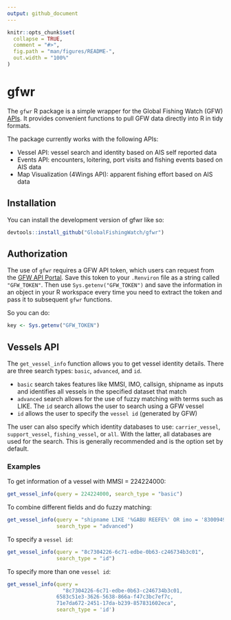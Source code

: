```yaml
---
output: github_document
---
```


<!-- README.md is generated from README.Rmd. Please edit that file -->

```r
knitr::opts_chunk$set(
  collapse = TRUE,
  comment = "#>",
  fig.path = "man/figures/README-",
  out.width = "100%"
)
```

# gfwr

<!-- badges: start -->
<!-- badges: end -->

<!-- Add link to API documentation page once it's ready-->

The `gfwr` R package is a simple wrapper for the Global Fishing Watch (GFW) [APIs](). 
It provides convenient functions to pull GFW data directly into R in tidy formats.

The package currently works with the following APIs:

* Vessel API: vessel search and identity based on AIS self reported data
* Events API: encounters, loitering, port visits and fishing events based on AIS data
* Map Visualization (4Wings API): apparent fishing effort based on AIS data


## Installation

You can install the development version of gfwr like so:

``` r
devtools::install_github("GlobalFishingWatch/gfwr")
```

## Authorization

The use of `gfwr` requires a GFW API token, which users can request from the [GFW API Portal](). Save this token to your `.Renviron` file as a string called `"GFW_TOKEN"`. Then use `Sys.getenv("GFW_TOKEN")` and save the information in an object in your R workspace every time you need to extract the token and pass it to subsequent `gfwr` functions.

So you can do:


```r
key <- Sys.getenv("GFW_TOKEN")
```


## Vessels API

The `get_vessel_info` function allows you to get vessel identity details. 
There are three search types: `basic`, `advanced`, and `id`.

* `basic` search takes features like MMSI, IMO, callsign, shipname as inputs and 
identifies all vessels in the specified dataset that match
* `advanced` search allows for the use of fuzzy matching with terms such as LIKE. The `id` search allows the user to search using a GFW vessel
* `id` allows the user to specify the `vessel id` (generated by GFW)

The user can also specify which identity databases to use: `carrier_vessel`, 
`support_vessel`, `fishing_vessel`, or `all`. With the latter, all databases are used for the search. 
This is generally recommended and is the option set by default. 


### Examples

To get information of a vessel with MMSI = 224224000:

```r
get_vessel_info(query = 224224000, search_type = "basic")
```

To combine different fields and do fuzzy matching:

```r
get_vessel_info(query = "shipname LIKE '%GABU REEFE%' OR imo = '8300949'", 
                search_type = "advanced")
```

To specify a `vessel id`:

```r
get_vessel_info(query = "8c7304226-6c71-edbe-0b63-c246734b3c01", 
                search_type = "id")
```

To specify more than one `vessel id`:

```r
get_vessel_info(query = 
                  "8c7304226-6c71-edbe-0b63-c246734b3c01,
                6583c51e3-3626-5638-866a-f47c3bc7ef7c,
                71e7da672-2451-17da-b239-857831602eca", 
                search_type = 'id')
```


